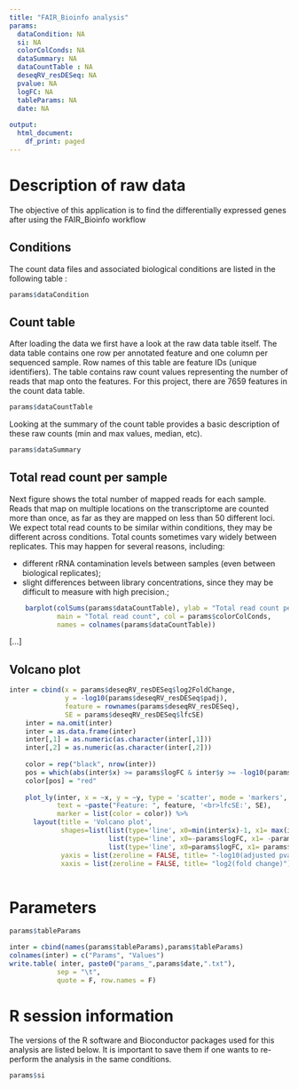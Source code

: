 ```yaml
---
title: "FAIR_Bioinfo analysis"
params:
  dataCondition: NA
  si: NA
  colorColConds: NA
  dataSummary: NA
  dataCountTable : NA
  deseqRV_resDESeq: NA
  pvalue: NA
  logFC: NA
  tableParams: NA
  date: NA
  
output:
  html_document:
    df_print: paged
---
```


# Description of raw data

The objective of this application is to find the differentially expressed genes after using the FAIR_Bioinfo workflow

## Conditions

The count data files and associated biological conditions are listed in the following table :

```r
params$dataCondition
```


## Count table

After loading the data we first have a look at the raw data table itself. The data table contains one row per annotated feature and one column per sequenced sample. Row names of this table are feature IDs (unique identifiers). The table contains raw count values representing the number of reads that map onto the features. For this project, there are 7659 features in the count data table.

```r
params$dataCountTable
```

Looking at the summary of the count table provides a basic description of these raw counts (min and max values, median, etc).

```r
params$dataSummary
```

## Total read count per sample
Next figure shows the total number of mapped reads for each sample. Reads that map on multiple locations on the transcriptome are counted more than once, as far as they are mapped on less than 50 different loci. We expect total read counts to be similar within conditions, they may be different across conditions. Total counts sometimes vary widely between replicates. This may happen for several reasons, including:

- different rRNA contamination levels between samples (even between biological replicates);
- slight differences between library concentrations, since they may be difficult to measure with high precision.;

```r
    barplot(colSums(params$dataCountTable), ylab = "Total read count per sample",
            main = "Total read count", col = params$colorColConds,
            names = colnames(params$dataCountTable))
```

[...]

## Volcano plot


```r
inter = cbind(x = params$deseqRV_resDESeq$log2FoldChange,
              y = -log10(params$deseqRV_resDESeq$padj), 
              feature = rownames(params$deseqRV_resDESeq), 
              SE = params$deseqRV_resDESeq$lfcSE)
    inter = na.omit(inter)
    inter = as.data.frame(inter)
    inter[,1] = as.numeric(as.character(inter[,1]))
    inter[,2] = as.numeric(as.character(inter[,2]))
    
    color = rep("black", nrow(inter))
    pos = which(abs(inter$x) >= params$logFC & inter$y >= -log10(params$pvalue))
    color[pos] = "red"
    
    plot_ly(inter, x = ~x, y = ~y, type = 'scatter', mode = 'markers',
            text = ~paste("Feature: ", feature, '<br>lfcSE:', SE),
            marker = list(color = color)) %>%
      layout(title = 'Volcano plot',
             shapes=list(list(type='line', x0=min(inter$x)-1, x1= max(inter$x)+1, y0=-log10(params$pvalue), y1=-log10(params$pvalue), line=list(dash='dot', width=1)),
                         list(type='line', x0=-params$logFC, x1= -params$logFC, y0=0, y1=max(inter$y), line=list(dash='dot', width=1)),
                         list(type='line', x0=params$logFC, x1= params$logFC, y0=0, y1=max(inter$y), line=list(dash='dot', width=1))),
             yaxis = list(zeroline = FALSE, title= "-log10(adjusted pvalue)"),
             xaxis = list(zeroline = FALSE, title= "log2(fold change)"))
    
```

# Parameters

```r
params$tableParams

inter = cbind(names(params$tableParams),params$tableParams)
colnames(inter) = c("Params", "Values")
write.table( inter, paste0("params_",params$date,".txt"), 
            sep = "\t",
            quote = F, row.names = F)
```

# R session information

The versions of the R software and Bioconductor packages used for this analysis are listed below. It is important to save them if one wants to re-perform the analysis in the same conditions.

```r
params$si
```